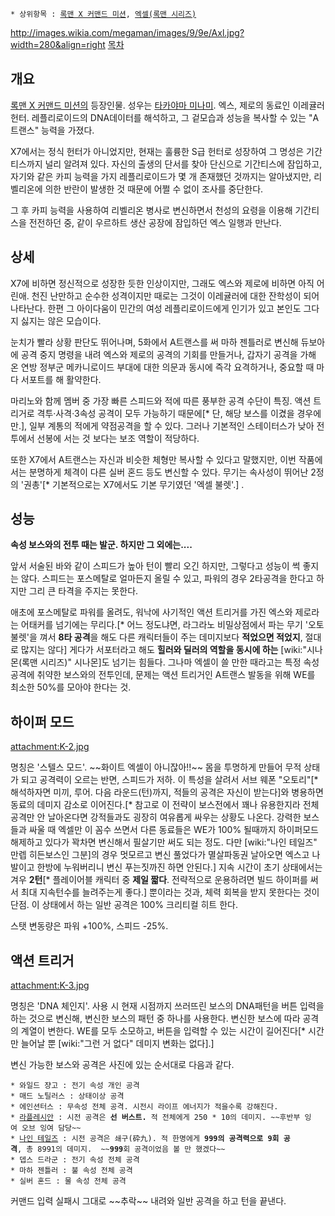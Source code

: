  * 상위항목 : [[록맨 X 커맨드 미션]], [[엑셀(록맨 시리즈)]]
http://images.wikia.com/megaman/images/9/9e/Axl.jpg?width=280&align=right
[[목차]]

== 개요 ==
[[록맨 X 커맨드 미션]]의 등장인물. 성우는 [[타카야마 미나미]].
엑스, 제로의 동료인 이레귤러 헌터.  레플리로이드의 DNA데이터를 해석하고, 그 겉모습과 성능을 복사할 수 있는 "A트랜스" 능력을 가졌다. 

X7에서는 정식 헌터가 아니었지만, 현재는 훌륭한 S급 헌터로 성장하여 그 명성은 기간티스까지 널리 알려져 있다. 자신의 출생의 단서를 찾아 단신으로 기간티스에 잠입하고, 자기와 같은 카피 능력을 가지 레플리로이드가 몇 개 존재했던 것까지는 알아냈지만, 리벨리온에 의한 반란이 발생한 것 때문에 어쩔 수 없이 조사를 중단한다.

그 후 카피 능력을 사용하여 리벨리온 병사로 변신하면서 천성의 요령을 이용해 기간티스을 전전하던 중, 같이 우르하트 생산 공장에 잠입하던 엑스 일행과 만난다.

== 상세 ==
X7에 비하면 정신적으로 성장한 듯한 인상이지만, 그래도 엑스와 제로에 비하면 아직 어린애. 천진 난만하고 순수한 성격이지만 때로는 그것이 이레귤러에 대한 잔학성이 되어 나타난다. 한편 그 아이다움이 민간의 여성 레플리로이드에게 인기가 있고 본인도 그다지 싫지는 않은 모습이다.

눈치가 빨라 상황 판단도 뛰어나며, 5화에서 A트랜스를 써 마하 젠틀러로 변신해 듀보아에 공격 중지 명령을 내려 엑스와 제로의 공격의 기회를 만들거나, 갑자기 공격을 가해 온 연방 정부군 메카니로이드 부대에 대한 의문과 동시에 즉각 요격하거나, 중요할 때 마다 서포트를 해 활약한다. 

마리노와 함께 멤버 중 가장 빠른 스피드와 적에 따른 풍부한 공격 수단이 특징. 액션 트리거로 격투·사격·3속성 공격이 모두 가능하기 때문에[* 단, 해당 보스를 이겼을 경우에만.], 일부 계통의 적에게 약점공격을 할 수 있다. 그러나 기본적인 스테이터스가 낮아 전투에서 선봉에 서는 것 보다는 보조 역할이 적당하다. 

또한 X7에서 A트랜스는 자신과 비슷한 체형만 복사할 수 있다고 말했지만, 이번 작품에서는 분명하게 체격이 다른 실버 혼드 등도 변신할 수 있다. 무기는 속사성이 뛰어난 2정의 '권총'[* 기본적으로는 X7에서도 기본 무기였던 '엑셀 불렛'.] .

== 성능 ==
'''속성 보스와의 전투 때는 발군. 하지만 그 외에는....'''

앞서 서술된 바와 같이 스피드가 높아 턴이 빨리 오긴 하지만, 그렇다고 성능이 썩 좋지는 않다. 스피드는 포스메탈로 얼마든지 올릴 수 있고, 파워의 경우 2타공격을 한다고 하지만 그리 큰 타격을 주지는 못한다. 

애초에 포스메탈로 파워를 올려도, 워낙에 사기적인 액션 트리거를 가진 엑스와 제로라는 어태커를 넘기에는 무리다.[* 어느 정도냐면, 라그라노 비밀상점에서 파는 무기 '오토 불렛'을 껴서 '''8타 공격'''을 해도 다른 캐릭터들이 주는 데미지보다 '''적었으면 적었지''', 절대로 많지는 않다] 게다가 서포터라고 해도 '''힐러와 딜러의 역할을 동시에 하는''' [wiki:"시나몬(록맨 시리즈)" 시나몬]도 넘기는 힘들다. 그나마 엑셀이 쓸 만한 때라고는 특정 속성 공격에 취약한 보스와의 전투인데, 문제는 액션 트리거인 A트랜스 발동을 위해 WE를 최소한 50%를 모아야 한다는 것.  

== 하이퍼 모드 == 
attachment:K-2.jpg 

명칭은 '스텔스 모드'. ~~화이트 엑셀이 아니잖아!!~~ 몸을 투명하게 만들어 무적 상태가 되고 공격력이 오르는 반면, 스피드가 저하. 이 특성을 살려서 서브 웨폰 "오토리"[* 해석하자면 미끼, 루어. 다음 라운드(턴)까지, 적들의 공격은 자신이 받는다]와 병용하면 동료의 데미지 감소로 이어진다.[* 참고로 이 전략이 보스전에서 꽤나 유용한지라 전체공격만 안 날아온다면 강적들과도 굉장히 여유롭게 싸우는 상황도 나온다. 강력한 보스들과 싸울 때 엑셀만 이 꼼수 쓰면서 다른 동료들은 WE가 100% 될때까지 하이퍼모드 해제하고 있다가 꽉차면 변신해서 필살기만 써도 되는 정도. 다만 [wiki:"나인 테일즈" 만렙 히든보스인 그분]의 경우 멋모르고 변신 풀었다가 멸살파동권 날아오면 엑스고 나발이고 한방에 누워버리니 변신 푸는짓까진 하면 안된다.] 지속 시간이 초기 상태에서는 겨우 '''2턴'''[* 플레이어블 캐릭터 중 '''제일 짧다'''. 전략적으로 운용하려면 빌드 하이퍼를 써서 최대 지속턴수를 늘려주는게 좋다.] 뿐이라는 것과, 체력 회복을 받지 못한다는 것이 단점. 이 상태에서 하는 일반 공격은 100% 크리티컬 히트 한다.

스탯 변동량은 파워 +100%, 스피드 -25%.

== 액션 트리거 ==
attachment:K-3.jpg

명칭은 'DNA 체인지'. 사용 시 현재 시점까지 쓰러뜨린 보스의 DNA패턴을 버튼 입력을 하는 것으로 변신해, 변신한 보스의 패턴 중 하나를 사용한다. 변신한 보스에 따라 공격의 계열이 변한다. WE를 모두 소모하고, 버튼을 입력할 수 있는 시간이 길어진다[* 시간만 늘어날 뿐 [wiki:"그런 거 없다" 데미지 변화는 없다].] 

변신 가능한 보스와 공격은 사진에 있는 순서대로 다음과 같다.
 * 와일드 쟝고 : 전기 속성 개인 공격 
 * 매드 노틸러스 : 상태이상 공격
 * 에인션터스 : 무속성 전체 공격. 시전시 라이프 에너지가 적을수록 강해진다.
 * [[라플레시안]] : 시전 공격은 '''선 버스트.''' 적 전체에게 250 * 10의 데미지. ~~후반부 잉여 오브 잉여 담당~~
 * [[나인 테일즈]] : 시전 공격은 쇄구(砕九). 적 한명에게 '''999의 공격력으로 9회 공격''', 총 8991의 데미지.  ~~'''999'''회 공격이었음 볼 만 했겠다~~
 * 뎁스 드라군 : 전기 속성 전체 공격
 * 마하 젠틀러 : 불 속성 전체 공격
 * 실버 혼드 : 물 속성 전체 공격

커맨드 입력 실패시 그대로 ~~추락~~ 내려와 일반 공격을 하고 턴을 끝낸다.
